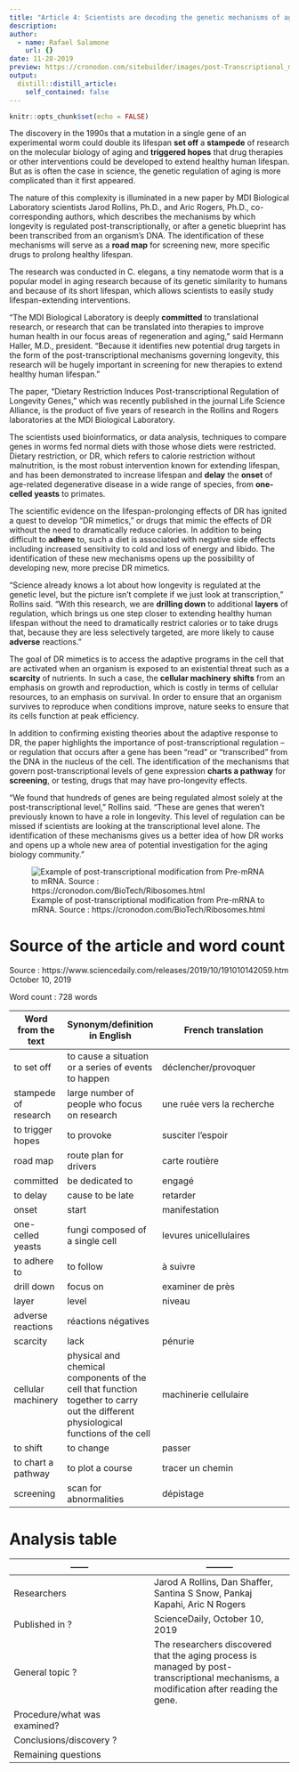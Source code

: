```yaml
---
title: "Article 4: Scientists are decoding the genetic mechanisms of aging"
description: 
author:
  - name: Rafael Salamone
    url: {}
date: 11-28-2019
preview: https://cronodon.com/sitebuilder/images/post-Transcriptional_mod-629x417.jpg
output:
  distill::distill_article:
    self_contained: false
---
```


```r
knitr::opts_chunk$set(echo = FALSE)
```

The discovery in the 1990s that a mutation in a single gene of an experimental worm could double its lifespan **set off** a **stampede** of research on the molecular biology of aging and **triggered hopes** that drug therapies or other interventions could be developed to extend healthy human lifespan. But as is often the case in science, the genetic regulation of aging is more complicated than it first appeared.

The nature of this complexity is illuminated in a new paper by MDI Biological Laboratory scientists Jarod Rollins, Ph.D., and Aric Rogers, Ph.D., co-corresponding authors, which describes the mechanisms by which longevity is regulated post-transcriptionally, or after a genetic blueprint has been transcribed from an organism's DNA. The identification of these mechanisms will serve as a **road map** for screening new, more specific drugs to prolong healthy lifespan.

The research was conducted in C. elegans, a tiny nematode worm that is a popular model in aging research because of its genetic similarity to humans and because of its short lifespan, which allows scientists to easily study lifespan-extending interventions.

"The MDI Biological Laboratory is deeply **committed** to translational research, or research that can be translated into therapies to improve human health in our focus areas of regeneration and aging," said Hermann Haller, M.D., president. "Because it identifies new potential drug targets in the form of the post-transcriptional mechanisms governing longevity, this research will be hugely important in screening for new therapies to extend healthy human lifespan."

The paper, "Dietary Restriction Induces Post-transcriptional Regulation of Longevity Genes," which was recently published in the journal Life Science Alliance, is the product of five years of research in the Rollins and Rogers laboratories at the MDI Biological Laboratory.

The scientists used bioinformatics, or data analysis, techniques to compare genes in worms fed normal diets with those whose diets were restricted. Dietary restriction, or DR, which refers to calorie restriction without malnutrition, is the most robust intervention known for extending lifespan, and has been demonstrated to increase lifespan and **delay** the **onset** of age-related degenerative disease in a wide range of species, from **one-celled yeasts** to primates.

The scientific evidence on the lifespan-prolonging effects of DR has ignited a quest to develop "DR mimetics," or drugs that mimic the effects of DR without the need to dramatically reduce calories. In addition to being difficult to **adhere** to, such a diet is associated with negative side effects including increased sensitivity to cold and loss of energy and libido. The identification of these new mechanisms opens up the possibility of developing new, more precise DR mimetics.

"Science already knows a lot about how longevity is regulated at the genetic level, but the picture isn't complete if we just look at transcription," Rollins said. "With this research, we are **drilling down** to additional **layers** of regulation, which brings us one step closer to extending healthy human lifespan without the need to dramatically restrict calories or to take drugs that, because they are less selectively targeted, are more likely to cause **adverse** reactions."

The goal of DR mimetics is to access the adaptive programs in the cell that are activated when an organism is exposed to an existential threat such as a **scarcity** of nutrients. In such a case, the **cellular machinery** **shifts** from an emphasis on growth and reproduction, which is costly in terms of cellular resources, to an emphasis on survival. In order to ensure that an organism survives to reproduce when conditions improve, nature seeks to ensure that its cells function at peak efficiency.

In addition to confirming existing theories about the adaptive response to DR, the paper highlights the importance of post-transcriptional regulation -- or regulation that occurs after a gene has been "read" or "transcribed" from the DNA in the nucleus of the cell. The identification of the mechanisms that govern post-transcriptional levels of gene expression **charts a pathway** for **screening**, or testing, drugs that may have pro-longevity effects.

"We found that hundreds of genes are being regulated almost solely at the post-transcriptional level," Rollins said. "These are genes that weren't previously known to have a role in longevity. This level of regulation can be missed if scientists are looking at the transcriptional level alone. The identification of these mechanisms gives us a better idea of how DR works and opens up a whole new area of potential investigation for the aging biology community."

![Example of post-transcriptional modification from Pre-mRNA to mRNA. Source : https://cronodon.com/BioTech/Ribosomes.html](https://cronodon.com/sitebuilder/images/post-Transcriptional_mod-629x417.jpg)

# Source of the article and word count

Source : https://www.sciencedaily.com/releases/2019/10/191010142059.htm October 10, 2019

Word count : 728 words

Word from the text | Synonym/definition in English | French translation
------------- | -------------|---------------------------------------------
to set off | to cause a situation or a series of events to happen | déclencher/provoquer
stampede of research | large number of people who focus on research | une ruée vers la recherche
to trigger hopes | to provoke | susciter l'espoir
road map | route plan for drivers | carte routière
committed | be dedicated to | engagé
to delay | cause to be late | retarder
onset | start | manifestation
one-celled yeasts | fungi composed of a single cell | levures unicellulaires
to adhere to | to follow | à suivre
drill down | focus on | examiner de près
layer | level | niveau
adverse reactions| réactions négatives
scarcity | lack | pénurie
cellular machinery | physical and chemical components of the cell that function together to carry out the different physiological functions of the cell | machinerie cellulaire
to shift | to change | passer
to chart a pathway | to plot a course | tracer un chemin
screening | scan for abnormalities| dépistage

# Analysis table

------        | ---------
------------- | -------------
| Researchers | Jarod A Rollins, Dan Shaffer, Santina S Snow, Pankaj Kapahi, Aric N Rogers
| Published in ? | ScienceDaily, October 10, 2019
| General topic ? | The researchers discovered that the aging process is managed by post-transcriptional mechanisms, a modification after reading the gene.
| Procedure/what was examined? | 
| Conclusions/discovery ? | 
| Remaining questions |  
